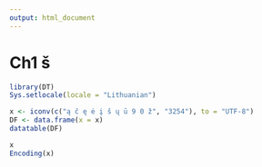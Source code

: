 ```yaml
---
output: html_document
---
```


# Ch1 š

```r
library(DT)
Sys.setlocale(locale = "Lithuanian")
```

```r
x <- iconv(c("ą č ę ė į š ų ū 9 0 ž", "3254"), to = "UTF-8")
DF <- data.frame(x = x)
datatable(DF)
```

```r
x
Encoding(x)
```


